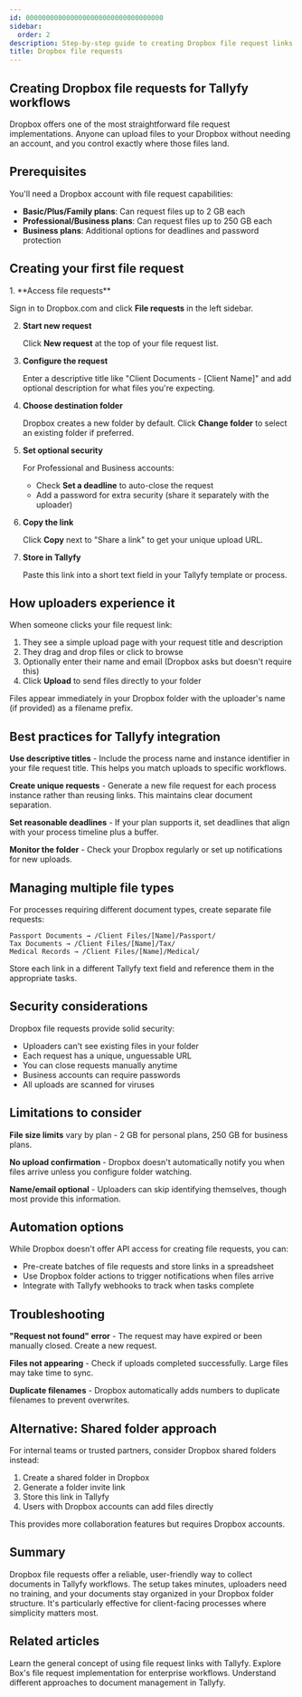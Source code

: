 ```yaml
---
id: 0000000000000000000000000000000000
sidebar:
  order: 2
description: Step-by-step guide to creating Dropbox file request links for secure document collection in Tallyfy workflows
title: Dropbox file requests
---
```



## Creating Dropbox file requests for Tallyfy workflows

Dropbox offers one of the most straightforward file request implementations. Anyone can upload files to your Dropbox without needing an account, and you control exactly where those files land.

## Prerequisites

You'll need a Dropbox account with file request capabilities:
- **Basic/Plus/Family plans**: Can request files up to 2 GB each
- **Professional/Business plans**: Can request files up to 250 GB each
- **Business plans**: Additional options for deadlines and password protection

## Creating your first file request

<Steps>
1. **Access file requests**
   
   Sign in to Dropbox.com and click **File requests** in the left sidebar.

2. **Start new request**
   
   Click **New request** at the top of your file request list.

3. **Configure the request**
   
   Enter a descriptive title like "Client Documents - [Client Name]" and add optional description for what files you're expecting.

4. **Choose destination folder**
   
   Dropbox creates a new folder by default. Click **Change folder** to select an existing folder if preferred.

5. **Set optional security**
   
   For Professional and Business accounts:
   - Check **Set a deadline** to auto-close the request
   - Add a password for extra security (share it separately with the uploader)

6. **Copy the link**
   
   Click **Copy** next to "Share a link" to get your unique upload URL.

7. **Store in Tallyfy**
   
   Paste this link into a short text field in your Tallyfy template or process.
</Steps>

## How uploaders experience it

When someone clicks your file request link:

1. They see a simple upload page with your request title and description
2. They drag and drop files or click to browse
3. Optionally enter their name and email (Dropbox asks but doesn't require this)
4. Click **Upload** to send files directly to your folder

Files appear immediately in your Dropbox folder with the uploader's name (if provided) as a filename prefix.

## Best practices for Tallyfy integration

**Use descriptive titles** - Include the process name and instance identifier in your file request title. This helps you match uploads to specific workflows.

**Create unique requests** - Generate a new file request for each process instance rather than reusing links. This maintains clear document separation.

**Set reasonable deadlines** - If your plan supports it, set deadlines that align with your process timeline plus a buffer.

**Monitor the folder** - Check your Dropbox regularly or set up notifications for new uploads.

## Managing multiple file types

For processes requiring different document types, create separate file requests:

```
Passport Documents → /Client Files/[Name]/Passport/
Tax Documents → /Client Files/[Name]/Tax/
Medical Records → /Client Files/[Name]/Medical/
```

Store each link in a different Tallyfy text field and reference them in the appropriate tasks.

## Security considerations

Dropbox file requests provide solid security:

- Uploaders can't see existing files in your folder
- Each request has a unique, unguessable URL
- You can close requests manually anytime
- Business accounts can require passwords
- All uploads are scanned for viruses

## Limitations to consider

**File size limits** vary by plan - 2 GB for personal plans, 250 GB for business plans.

**No upload confirmation** - Dropbox doesn't automatically notify you when files arrive unless you configure folder watching.

**Name/email optional** - Uploaders can skip identifying themselves, though most provide this information.

## Automation options

While Dropbox doesn't offer API access for creating file requests, you can:

- Pre-create batches of file requests and store links in a spreadsheet
- Use Dropbox folder actions to trigger notifications when files arrive
- Integrate with Tallyfy webhooks to track when tasks complete

## Troubleshooting

**"Request not found" error** - The request may have expired or been manually closed. Create a new request.

**Files not appearing** - Check if uploads completed successfully. Large files may take time to sync.

**Duplicate filenames** - Dropbox automatically adds numbers to duplicate filenames to prevent overwrites.

## Alternative: Shared folder approach

For internal teams or trusted partners, consider Dropbox shared folders instead:

1. Create a shared folder in Dropbox
2. Generate a folder invite link
3. Store this link in Tallyfy
4. Users with Dropbox accounts can add files directly

This provides more collaboration features but requires Dropbox accounts.

## Summary

Dropbox file requests offer a reliable, user-friendly way to collect documents in Tallyfy workflows. The setup takes minutes, uploaders need no training, and your documents stay organized in your Dropbox folder structure. It's particularly effective for client-facing processes where simplicity matters most.

## Related articles
<CardGrid>
<LinkTitleCard header="<b>File request links > Overview</b>" href="/products/pro/integrations/document-management/file-request-links/" > Learn the general concept of using file request links with Tallyfy. </LinkTitleCard>
<LinkTitleCard header="<b>File request links > Box</b>" href="/products/pro/integrations/document-management/file-request-links/box/" > Explore Box's file request implementation for enterprise workflows. </LinkTitleCard>
<LinkTitleCard header="<b>Document management > Overview</b>" href="/products/pro/integrations/document-management/" > Understand different approaches to document management in Tallyfy. </LinkTitleCard>
</CardGrid>